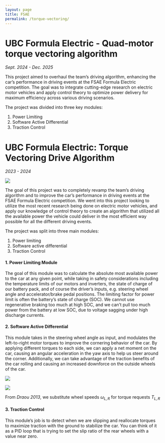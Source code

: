 ```yaml
---
layout: page
title: FSAE
permalink: /torque-vectoring/
---
```


# UBC Formula Electric - Quad-motor torque vectoring algorithm 
*Sept. 2024 - Dec. 2025* 

This project aimed to overhaul the team’s driving algorithm, enhancing the car’s performance in driving events at the FSAE Formula Electric competition. The goal was to integrate cutting-edge research on electric motor vehicles and apply control theory to optimize power delivery for maximum efficiency across various driving scenarios.

The project was divided into three key modules:

1.    Power Limiting
2.    Software Active Differential
3.    Traction Control

# UBC Formula Electric: Torque Vectoring Drive Algorithm 
*2023 - 2024* 


![](media/c22f49f8fb6b99d68cafc8f31db64a142c95411c8fe8ccecd3ccf0c5e1ef9d88.png)  

The goal of this project was to completely revamp the team's driving algorithm and to improve the car's performance 
in driving events at the FSAE Formula Electric competition. We went into this project looking to utilize the most recent research being done on
electric motor vehicles, and apply our knowledge of control theory to create an algorithm that utilized all the available power the vehicle could deliver in the most efficient way possible for all the different driving events. 

The project was split into three main modules: 

1. Power limiting 
2. Software active differential 
3. Traction Control

####  1. Power Limiting Module

The goal of this module was to calculate the absolute most available power to the car at any given point, while taking in safety considerations including the temperature limits of our motors and inverters, the state of charge of our battery pack, and of course the driver's inputs, e.g. steering wheel angle and accelerator/brake pedal positions. The limiting factor for power limit is often the battery's state of charge (SOC). We cannot use regenerative braking too much at high SOC, and we can't pull too much power from the battery at low SOC, due to voltage sagging under high discharge currents.

#### 2. Software Active Differential 

This module takes in the steering wheel angle as input, and modulates the left-to-right motor torques to improve the cornering behavior of the car. By applying different torques to each side, we can apply a net moment on the car, causing an angular acceleration in the yaw axis to help us steer around the corner. Additionally, we can take advantage of the traction benefits of the car rolling and causing an increased downforce on the outside wheels of the car.

![](media/5c7c8663969ffe99bddc1840975ae27b93877c60bee5531a2cc3db1bc2c2a256.png)  

![](media/576b8e67f3ea7d8eb861f3be09261e5d90aed0cc396bea8e645b7927df15369c.png)  

From *Draou 2013*, we substitute wheel speeds $\omega_{L,R}$ for torque requests $T_{L,R}$ 

#### 3. Traction Control 

This module's job is to detect when we are slipping and reallocate torques to maximize traction with the ground to stabilize the car. You can think of it as a PID loop that is trying to set the slip ratio of the rear wheels with a value near zero. 

